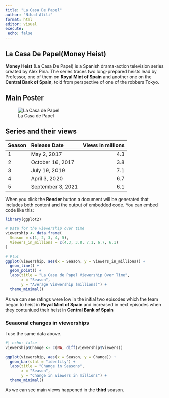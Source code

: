 ---
title: "La Casa De Papel"
author: "Nihad Alili"
format: html
editor: visual
execute: 
 echo: false
---

## La Casa De Papel(Money Heist)

**Money Heist** (La Casa De Papel) is a Spanish drama-action television series created by Alex Pina. The series traces two long-prepared heists lead by Professor, one of them on **Royal Mint of Spain** and another one on the **Central Bank of Spain**, told from perspective of one of the robbers Tokyo.

## Main Poster

![La Casa de Papel](https://images.app.goo.gl/KRFMetw2LJNKrXQJ8)

## Series and their views

| Season | Release Date      | Views in millions |
|:-------|:------------------|------------------:|
| 1      | May 2, 2017       |               4.3 |
| 2      | October 16, 2017  |               3.8 |
| 3      | July 19, 2019     |               7.1 |
| 4      | April 3, 2020     |               6.7 |
| 5      | September 3, 2021 |               6.1 |

When you click the **Render** button a document will be generated that includes both content and the output of embedded code. You can embed code like this:

```{r}
library(ggplot2)

# Data for the viewership over time
viewership <- data.frame(
  Season = c(1, 2, 3, 4, 5),
  Viewers_in_millions = c(4.3, 3.8, 7.1, 6.7, 6.1)
)

# Plot
ggplot(viewership, aes(x = Season, y = Viewers_in_millions)) +
  geom_line() +
  geom_point() +
  labs(title = "La Casa de Papel Viewership Over Time",
       x = "Season",
       y = "Average Viewership (millions)") +
  theme_minimal()

```

As we can see ratings were low in the initial two episodes which the team began to heist in **Royal Mint of Spain** and increased in next episodes when they contuniued their heist in **Central Bank of Spain**

### Seaaonal changes in viewerships 

I use the same data above.

```{r}
#| echo: false
viewership$Change <- c(NA, diff(viewership$Viewers))

ggplot(viewership, aes(x = Season, y = Change)) +
  geom_bar(stat = "identity") +
  labs(title = "Change in Seasons",
       x = "Season",
       y = "Change in Viewers in millions") +
  theme_minimal()


```

As we can see main views happened in the **third** season.\
